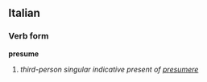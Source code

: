 ==Italian==
===Verb form===
'''presume'''

# ''third-person singular indicative present of [[presumere]]''